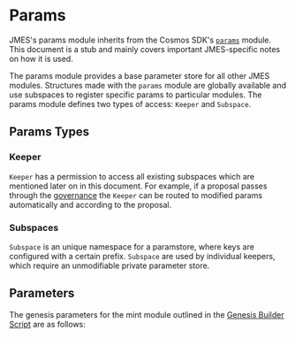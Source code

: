 
# Params

<Admonition type="info" icon="ℹ️">

JMES's params module inherits from the Cosmos SDK's [`params`](https://docs.cosmos.network/master/modules/params/) module. This document is a stub and mainly covers important JMES-specific notes on how it is used.

</Admonition>

The params module provides a base parameter store for all other JMES modules. Structures made with the `params` module are globally available and use subspaces to register specific params to particular modules. The params module defines two types of access: `Keeper` and `Subspace`.

## Params Types

### Keeper

`Keeper` has a permission to access all existing subspaces which are mentioned later on in this document. For example, if a proposal passes through the [governance](./spec-governance.mdx) the `Keeper` can be routed to modified params automatically and according to the proposal.

### Subspaces

`Subspace` is an unique namespace for a paramstore, where keys are configured with a certain prefix. `Subspace` are used by individual keepers, which require an unmodifiable private parameter store.

## Parameters

The genesis parameters for the mint module outlined in the [Genesis Builder Script](https://github.com/jmesworld/genesis-tools/blob/main/src/genesis_builder.py#L112) are as follows:
